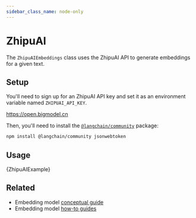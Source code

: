 ```yaml
---
sidebar_class_name: node-only
---
```


# ZhipuAI

The `ZhipuAIEmbeddings` class uses the ZhipuAI API to generate embeddings for a given text.

## Setup

You'll need to sign up for an ZhipuAI API key and set it as an environment variable named `ZHIPUAI_API_KEY`.

https://open.bigmodel.cn

Then, you'll need to install the [`@langchain/community`](https://www.npmjs.com/package/@langchain/community) package:


<IntegrationInstallTooltip></IntegrationInstallTooltip>

```bash npm2yarn
npm install @langchain/community jsonwebtoken
```

## Usage


<CodeBlock language="typescript">{ZhipuAIExample}</CodeBlock>


## Related

- Embedding model [conceptual guide](/docs/concepts/#embedding-models)
- Embedding model [how-to guides](/docs/how_to/#embedding-models)
